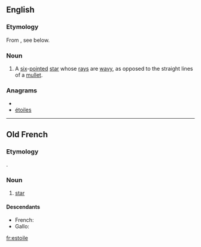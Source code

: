 ==English==

===Etymology===
From {{etyl|fro}}, see below.

===Noun===
{{en-noun}}

# {{heraldiccharge}} A [[six]]-[[pointed]] [[star]] whose [[rays]] are [[wavy]], as opposed to the straight lines of a [[mullet]].

===Anagrams===
* {{alphagram|eeilost}}
* [[étoiles#English|étoiles]]


----

==Old French==

===Etymology===
{{etyl|la|fro}} {{term|stella|lang=la}}.

===Noun===
{{fro-noun-f}}

# [[star]]

====Descendants====
* French: {{l|fr|étoile}}
* Gallo: {{l|roa-gal|esteill}}

[[fr:estoile]]